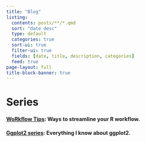 ```yaml
---
title: "Blog"
listing:
  contents: posts/**/*.qmd
  sort: "date desc"
  type: default
  categories: true
  sort-ui: true
  filter-ui: true
  fields: [date, title, description, categories]
  feed: true
page-layout: full
title-block-banner: true
---
```


# Series

#### [WoRkflow Tips](workflow-series.html): Ways to streamline your R workflow.

#### [Ggplot2 series](ggplot-series.html): Everything I know about ggplot2.

